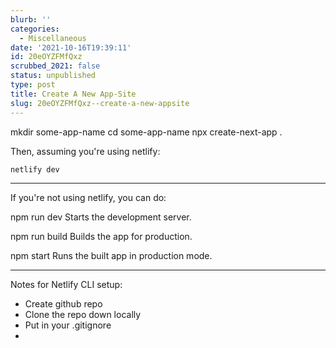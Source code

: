 ```yaml
---
blurb: ''
categories:
  - Miscellaneous
date: '2021-10-16T19:39:11'
id: 20eOYZFMfQxz
scrubbed_2021: false
status: unpublished
type: post
title: Create A New App-Site
slug: 20eOYZFMfQxz--create-a-new-appsite
---
```


mkdir some-app-name
cd some-app-name
npx create-next-app . 

Then, assuming you're using netlify:

    netlify dev
    

---

If you're not using netlify, you can do:

  npm run dev
    Starts the development server.

  npm run build
    Builds the app for production.

  npm start
    Runs the built app in production mode.


---

Notes for Netlify CLI setup:

- Create github repo
- Clone the repo down locally
- Put in your .gitignore
-
